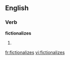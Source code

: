 ==English==

===Verb===
'''fictionalizes'''

# {{third-person singular of|[[fictionalize]]}}

[[fr:fictionalizes]]
[[vi:fictionalizes]]